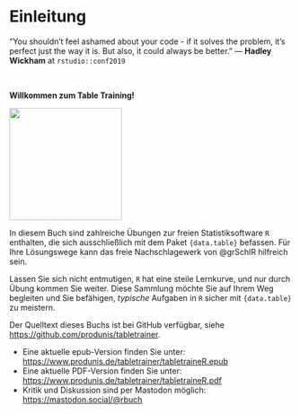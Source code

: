 # Einleitung {.unnumbered}

::: {.callout}
“You shouldn’t feel ashamed about your code - if it solves the problem, it’s perfect just the way it is. \newline But also, it could always be better.” \footnotesize — **Hadley Wickham** at `rstudio::conf2019`
:::
 
\smallskip\  

\begin{wrapfigure}{r}{0.25\textwidth}
  \begin{center}
    \includegraphics[width=0.2\textwidth]{images/datatable-hexsticker.png}
  \end{center}
\end{wrapfigure}

\Large 
**Willkommen zum Table Training!**
\normalsize

<img class="float-right"  src="images/datatable-hexsticker.png" width="200">

In diesem Buch sind zahlreiche Übungen zur freien Statistiksoftware `R` enthalten, die sich ausschließlich mit dem Paket `{data.table}` befassen. Für Ihre Lösungswege kann das freie Nachschlagewerk von @grSchlR hilfreich sein.

Lassen Sie sich nicht entmutigen, `R` hat eine steile Lernkurve, und nur durch Übung kommen Sie weiter. Diese Sammlung möchte Sie auf Ihrem Weg begleiten und Sie befähigen, *typische* Aufgaben in `R` sicher mit `{data.table}`  zu meistern.

Der Quelltext dieses Buchs ist bei GitHub verfügbar, siehe <https://github.com/produnis/tabletrainer>.


- Eine aktuelle epub-Version finden Sie unter: \newline <https://www.produnis.de/tabletrainer/tabletraineR.epub>
- Eine aktuelle PDF-Version finden Sie unter: \newline <https://www.produnis.de/tabletrainer/tabletraineR.pdf>
- Kritik und Diskussion sind per Mastodon möglich: \newline <https://mastodon.social/@rbuch>
